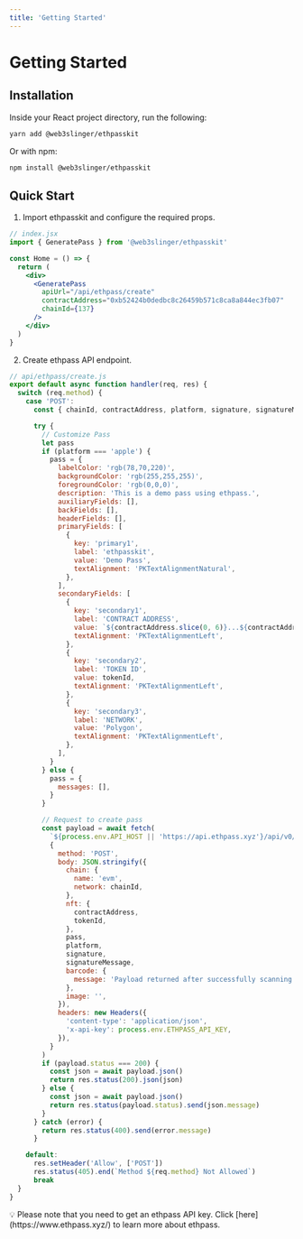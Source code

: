 ```yaml
---
title: 'Getting Started'
---
```


# Getting Started

## Installation

Inside your React project directory, run the following:

```bash
yarn add @web3slinger/ethpasskit
```

Or with npm:

```bash
npm install @web3slinger/ethpasskit
```

## Quick Start

1. Import ethpasskit and configure the required props.

```jsx
// index.jsx
import { GeneratePass } from '@web3slinger/ethpasskit'

const Home = () => {
  return (
    <div>
      <GeneratePass
        apiUrl="/api/ethpass/create"
        contractAddress="0xb52424b0dedbc8c26459b571c8ca8a844ec3fb07"
        chainId={137}
      />
    </div>
  )
}
```

2. Create ethpass API endpoint.

```jsx
// api/ethpass/create.js
export default async function handler(req, res) {
  switch (req.method) {
    case 'POST':
      const { chainId, contractAddress, platform, signature, signatureMessage, tokenId } = req.body

      try {
        // Customize Pass
        let pass
        if (platform === 'apple') {
          pass = {
            labelColor: 'rgb(78,70,220)',
            backgroundColor: 'rgb(255,255,255)',
            foregroundColor: 'rgb(0,0,0)',
            description: 'This is a demo pass using ethpass.',
            auxiliaryFields: [],
            backFields: [],
            headerFields: [],
            primaryFields: [
              {
                key: 'primary1',
                label: 'ethpasskit',
                value: 'Demo Pass',
                textAlignment: 'PKTextAlignmentNatural',
              },
            ],
            secondaryFields: [
              {
                key: 'secondary1',
                label: 'CONTRACT ADDRESS',
                value: `${contractAddress.slice(0, 6)}...${contractAddress.slice(-4)}`,
                textAlignment: 'PKTextAlignmentLeft',
              },
              {
                key: 'secondary2',
                label: 'TOKEN ID',
                value: tokenId,
                textAlignment: 'PKTextAlignmentLeft',
              },
              {
                key: 'secondary3',
                label: 'NETWORK',
                value: 'Polygon',
                textAlignment: 'PKTextAlignmentLeft',
              },
            ],
          }
        } else {
          pass = {
            messages: [],
          }
        }

        // Request to create pass
        const payload = await fetch(
          `${process.env.API_HOST || 'https://api.ethpass.xyz'}/api/v0/passes`,
          {
            method: 'POST',
            body: JSON.stringify({
              chain: {
                name: 'evm',
                network: chainId,
              },
              nft: {
                contractAddress,
                tokenId,
              },
              pass,
              platform,
              signature,
              signatureMessage,
              barcode: {
                message: 'Payload returned after successfully scanning a pass',
              },
              image: '',
            }),
            headers: new Headers({
              'content-type': 'application/json',
              'x-api-key': process.env.ETHPASS_API_KEY,
            }),
          }
        )
        if (payload.status === 200) {
          const json = await payload.json()
          return res.status(200).json(json)
        } else {
          const json = await payload.json()
          return res.status(payload.status).send(json.message)
        }
      } catch (error) {
        return res.status(400).send(error.message)
      }

    default:
      res.setHeader('Allow', ['POST'])
      res.status(405).end(`Method ${req.method} Not Allowed`)
      break
  }
}
```

<div className="bg-orange-50 border border-orange-100 text-amber-700 rounded-xl w-full p-4">
  💡 Please note that you need to get an ethpass API key. Click [here](https://www.ethpass.xyz/) to
  learn more about ethpass.
</div>

